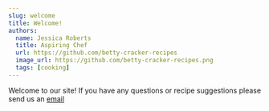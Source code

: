 ```yaml
---
slug: welcome
title: Welcome!
authors:
  name: Jessica Roberts
  title: Aspiring Chef
  url: https://github.com/betty-cracker-recipes
  image_url: https://github.com/betty-cracker-recipes.png
  tags: [cooking]
---
```


Welcome to our site! If you have any questions or recipe suggestions please send us an [email](mailto:betty.cracker.recipes@gmail.com)
